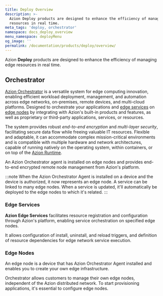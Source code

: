 ```yaml
---
title: Deploy Overview
description: >-
  Azion Deploy products are designed to enhance the efficiency of managing edge
  resources in real time.
meta_tags: 'deploy, orchestrator'
namespace: docs_deploy_overview
menu_namespace: deployMenu
og_image: ''
permalink: /documentation/products/deploy/overview/
---
```



Azion **Deploy** products are designed to enhance the efficiency of managing edge resources in real time.  

## Orchestrator

[Azion Orchestrator](/en/documentation/products/deploy/edge-orchestrator/) is a versatile system for edge computing innovation, enabling efficient workload deployment, management, and automation across edge networks, on-premises, remote devices, and multi-cloud platforms. Designed to orchestrate your applications and [edge services](/en/documentation/products/deploy/edge-orchestrator/edge-services/) on [edge nodes](/en/documentation/products/deploy/edge-orchestrator/edge-node/) by integrating with Azion's built-in products and features, as well as proprietary or third-party applications, services, or resources.

The system provides robust *end-to-end encryption* and *multi-layer security*, facilitating secure data flow while freeing valuable IT resources. Flexible and adaptable, it can accommodate complex mission-critical environments and is compatible with multiple hardware and network architectures, capable of running natively on the operating system, within containers, or on top of the [Azion Runtime](/en/documentation/runtime/overview/).

An Azion Orchestrator agent is installed on edge nodes and provides end-to-end encrypted remote node management from Azion's platform.

:::note
When the Azion Orchestrator Agent is installed on a device and the device is authorized, it now represents an edge node. A service can be linked to many edge nodes. When a service is updated, it'll automatically be deployed to the edge nodes to which it's related.
:::

<LinkButton link="/en/documentation/products/deploy/edge-orchestrator/" label="go to Orchestrator reference documentation" severity="secondary" target="_blank" />
<LinkButton link="/en/documentation/products/guides/deploy/install-orchestrator-agent/" label="go to how to install Orchestrator Agent" severity="secondary" target="_blank" />


### Edge Services

**Azion Edge Services** facilitates resource registration and configuration through Azion's platform, enabling service orchestration on specified edge nodes.

It allows configuration of install, uninstall, and reload triggers, and definition of resource dependencies for edge network service execution.

<LinkButton link="/en/documentation/products/deploy/edge-orchestrator/edge-services/" label="go to edge services reference documentation" severity="secondary" target="_blank" />
<LinkButton link="/en/documentation/products/guides/deploy/create-edge-service/" label="go to how to create an edge service" severity="secondary" target="_blank" />

### Edge Nodes

An edge node is a device that has Azion Orchestrator Agent installed and enables you to create your own edge infrastructure.

Orchestrator allows customers to manage their own edge nodes, independent of the Azion distributed network. To start provisioning applications, it's essential to configure edge nodes.

<LinkButton link="/en/documentation/products/deploy/edge-orchestrator/edge-node/" label="go to edge node reference documentation" severity="secondary" target="_blank" />
<LinkButton link="/en/documentation/products/guides/deploy/authorize-an-edge-node/" label="go to how to authorize an edge node" severity="secondary" target="_blank" />

